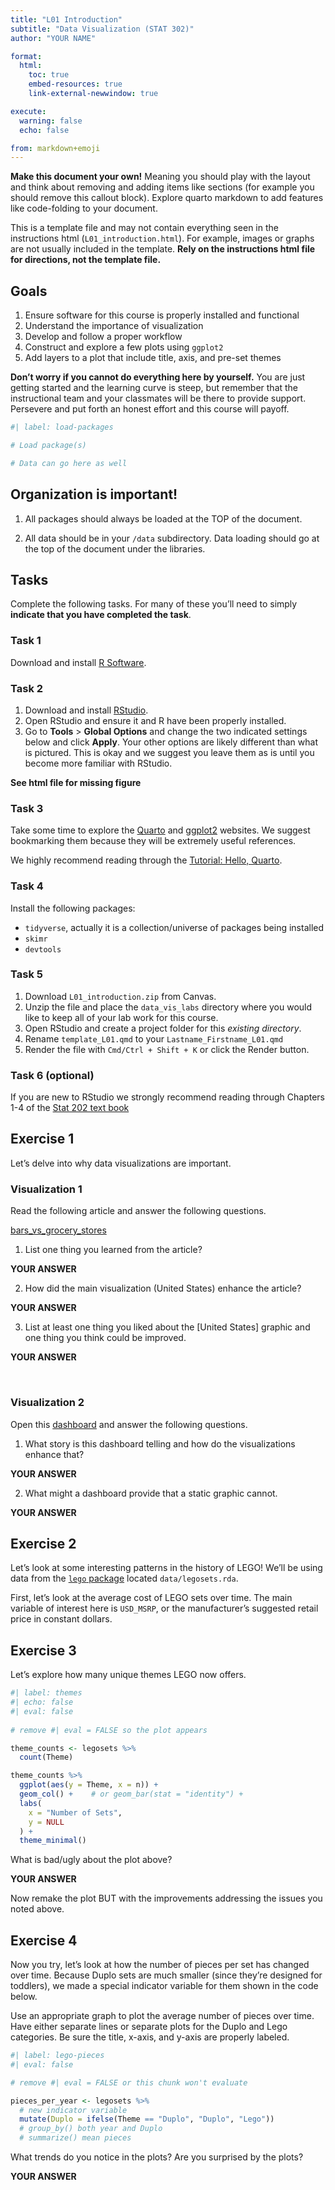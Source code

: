 ```yaml
---
title: "L01 Introduction"
subtitle: "Data Visualization (STAT 302)" 
author: "YOUR NAME"

format:
  html:
    toc: true
    embed-resources: true
    link-external-newwindow: true

execute:
  warning: false
  echo: false

from: markdown+emoji 
---
```


::: {.callout-note}
**Make this document your own!** Meaning you should play with the layout and think about removing and adding items like sections (for example you should remove this callout block). Explore quarto markdown to add features like code-folding to your document.
:::

::: {.callout-warning}
This is a template file and may not contain everything seen in the instructions html (`L01_introduction.html`). For example, images or graphs are not usually included in the template. **Rely on the instructions html file for directions, not the template file.**
:::

## Goals

1.  Ensure software for this course is properly installed and functional
2.  Understand the importance of visualization
3.  Develop and follow a proper workflow
4.  Construct and explore a few plots using `ggplot2`
5.  Add layers to a plot that include title, axis, and pre-set themes

**Don't worry if you cannot do everything here by yourself.** You are just getting started and the learning curve is steep, but remember that the instructional team and your classmates will be there to provide support. Persevere and put forth an honest effort and this course will payoff.

```r
#| label: load-packages

# Load package(s)

# Data can go here as well
```

::: callout-tip
## Organization is important!

1.  All packages should always be loaded at the TOP of the document.

2.  All data should be in your `/data` subdirectory. Data loading should go at the top of the document under the libraries.
:::

## Tasks

Complete the following tasks. For many of these you'll need to simply **indicate that you have completed the task**.

### Task 1

Download and install [R Software](https://cran.rstudio.com/).

### Task 2

1.  Download and install [RStudio](https://www.rstudio.com/products/rstudio/download4/).
2.  Open RStudio and ensure it and R have been properly installed.
3.  Go to **Tools** \> **Global Options** and change the two indicated settings below and click **Apply**. Your other options are likely different than what is pictured. This is okay and we suggest you leave them as is until you become more familiar with RStudio.

**See html file for missing figure**

### Task 3

Take some time to explore the [Quarto](https://quarto.org/) and [ggplot2](https://ggplot2.tidyverse.org/index.html) websites. We suggest bookmarking them because they will be extremely useful references. 

We highly recommend reading through the [Tutorial: Hello, Quarto](https://quarto.org/docs/get-started/hello/rstudio.html).

### Task 4

Install the following packages:

-   `tidyverse`, actually it is a collection/universe of packages being installed
-   `skimr`
-   `devtools`

### Task 5

1.  Download `L01_introduction.zip` from Canvas.
2.  Unzip the file and place the `data_vis_labs` directory where you would like to keep all of your lab work for this course.
3.  Open RStudio and create a project folder for this *existing directory*.
4.  Rename `template_L01.qmd` to your `Lastname_Firstname_L01.qmd`
5.  Render the file with `Cmd/Ctrl + Shift + K` or click the Render button.

### Task 6 (optional)

If you are new to RStudio we strongly recommend reading through Chapters 1-4 of the [Stat 202 text book](https://nustat.github.io/intro-stat-data-sci/)

## Exercise 1

Let's delve into why data visualizations are important.

### Visualization 1

Read the following article and answer the following questions.

[bars_vs_grocery_stores](https://flowingdata.com/2014/05/29/bars-versus-grocery-stores-around-the-world/)

1) List one thing you learned from the article?

**YOUR ANSWER**

2) How did the main visualization (United States) enhance the article?

**YOUR ANSWER**

3) List at least one thing you liked about the [United States] graphic and one thing you think could be improved.

**YOUR ANSWER**

<br>

### Visualization 2

Open this [dashboard](https://edgarruiz.shinyapps.io/db-dashboard/) and answer the following questions.

1) What story is this dashboard telling and how do the visualizations enhance that?

**YOUR ANSWER**


2) What might a dashboard provide that a static graphic cannot.

**YOUR ANSWER**

## Exercise 2

Let's look at some interesting patterns in the history of LEGO! We'll be using data from the [`lego` package](https://github.com/seankross/lego) located `data/legosets.rda`.

First, let's look at the average cost of LEGO sets over time. The main variable of interest here is `USD_MSRP`, or the manufacturer's suggested retail price in constant dollars.

## Exercise 3

Let's explore how many unique themes LEGO now offers. 

```r
#| label: themes
#| echo: false
#| eval: false
 
# remove #| eval = FALSE so the plot appears 

theme_counts <- legosets %>%
  count(Theme)

theme_counts %>%
  ggplot(aes(y = Theme, x = n)) +
  geom_col() +    # or geom_bar(stat = "identity") +
  labs(
    x = "Number of Sets",
    y = NULL
  ) +
  theme_minimal()
```

What is bad/ugly about the plot above?

**YOUR ANSWER**

Now remake the plot BUT with the improvements addressing the issues you noted above.

## Exercise 4

Now you try, let's look at how the number of pieces per set has changed over time. Because Duplo sets are much smaller (since they're designed for toddlers), we made a special indicator variable for them shown in the code below.

Use an appropriate graph to plot the average number of pieces over time. Have either separate lines or separate plots for the Duplo and Lego categories. Be sure the title, x-axis, and y-axis are properly labeled. 

```r
#| label: lego-pieces
#| eval: false

# remove #| eval = FALSE or this chunk won't evaluate

pieces_per_year <- legosets %>%
  # new indicator variable
  mutate(Duplo = ifelse(Theme == "Duplo", "Duplo", "Lego"))
  # group_by() both year and Duplo
  # summarize() mean pieces

```

What trends do you notice in the plots? Are you surprised by the plots?

**YOUR ANSWER**
